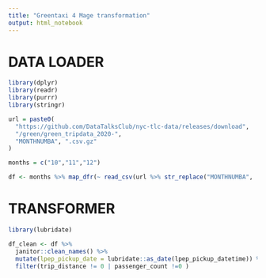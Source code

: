 ```yaml
---
title: "Greentaxi 4 Mage transformation"
output: html_notebook
---
```


# DATA LOADER

```r
library(dplyr)
library(readr)
library(purrr)
library(stringr)

url = paste0(
  "https://github.com/DataTalksClub/nyc-tlc-data/releases/download",
  "/green/green_tripdata_2020-",
  "MONTHNUMBA", ".csv.gz"
)

months = c("10","11","12")

df <- months %>% map_dfr(~ read_csv(url %>% str_replace("MONTHNUMBA", .x)) )
```

# TRANSFORMER

```r
library(lubridate)

df_clean <- df %>% 
  janitor::clean_names() %>% 
  mutate(lpep_pickup_date = lubridate::as_date(lpep_pickup_datetime)) %>% 
  filter(trip_distance != 0 | passenger_count !=0 )



```

